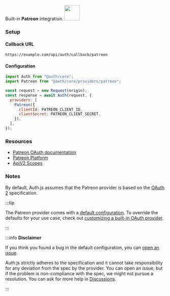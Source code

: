 <div
  style={{
    backgroundColor: "#000",
    display: "flex",
    justifyContent: "space-between",
    color: "#fff",
    padding: 16,
  }}
>
  <span>
    Built-in <b>Patreon</b> integration.
  </span>
  <a href="https://www.patreon.com/">
    <img
      style={{ display: "block" }}
      src="/img/providers/patreon.svg"
      height="48"
    />
  </a>
</div>

### Setup

#### Callback URL

```
https://example.com/api/auth/callback/patreon
```

#### Configuration

```js
import Auth from "@auth/core";
import Patreon from "@auth/core/providers/patreon";

const request = new Request(origin);
const response = await Auth(request, {
  providers: [
    Patreon({
      clientId: PATREON_CLIENT_ID,
      clientSecret: PATREON_CLIENT_SECRET,
    }),
  ],
});
```

### Resources

- [Patreon OAuth documentation](https://docs.patreon.com/#apiv2-oauth)
- [Patreon Platform](https://www.patreon.com/portal/registration/register-clients)
- [ApiV2 Scopes](https://docs.patreon.com/#scopes)

### Notes

By default, Auth.js assumes that the Patreon provider is
based on the [OAuth 2](https://www.rfc-editor.org/rfc/rfc6749.html) specification.

:::tip

The Patreon provider comes with a [default configuration](https://github.com/nextauthjs/next-auth/blob/main/packages/core/src/providers/patreon.ts).
To override the defaults for your use case, check out [customizing a built-in OAuth provider](https://authjs.dev/guides/providers/custom-provider#override-default-options).

:::

:::info **Disclaimer**

If you think you found a bug in the default configuration, you can [open an issue](https://authjs.dev/new/provider-issue).

Auth.js strictly adheres to the specification and it cannot take responsibility for any deviation from
the spec by the provider. You can open an issue, but if the problem is non-compliance with the spec,
we might not pursue a resolution. You can ask for more help in [Discussions](https://authjs.dev/new/github-discussions).

:::
